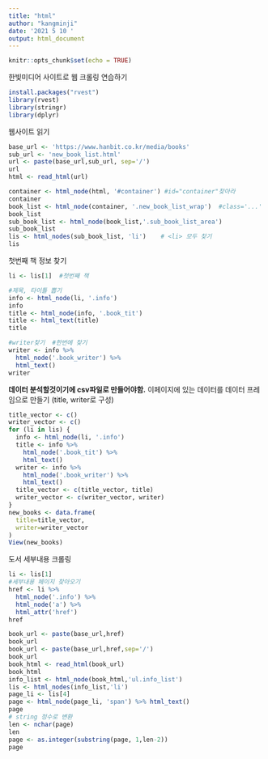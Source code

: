 ---
title: "html"
author: "kangminji"
date: '2021 5 10 '
output: html_document
---

```{r setup, include=FALSE}
knitr::opts_chunk$set(echo = TRUE)
```

한빛미디어 사이트로 웹 크롤링 연습하기
```{r}
install.packages("rvest")
library(rvest)
library(stringr)
library(dplyr)
```

웹사이트 읽기
```{r}
base_url <- 'https://www.hanbit.co.kr/media/books'
sub_url <- 'new_book_list.html'
url <- paste(base_url,sub_url, sep='/')
url
html <- read_html(url)
```

```{r}
container <- html_node(html, '#container') #id="container"찾아라
container
book_list <- html_node(container, '.new_book_list_wrap')  #class='...'
book_list
sub_book_list <- html_node(book_list,'.sub_book_list_area')
sub_book_list
lis <- html_nodes(sub_book_list, 'li')    # <li> 모두 찾기
lis
```

첫번째 책 정보 찾기
```{r}
li <- lis[1]  #첫번째 책

#제목, 타이틀 뽑기
info <- html_node(li, '.info')
info
title <- html_node(info, '.book_tit')
title <- html_text(title)
title

#writer찾기  #한번에 찾기
writer <- info %>% 
  html_node('.book_writer') %>% 
  html_text()
writer
```

**데이터 분석할것이기에 csv파일로 만들어야함.**
이페이지에 있는 데이터를 데이터 프레임으로 만들기
(title, writer로 구성)
```{r}
title_vector <- c()
writer_vector <- c()
for (li in lis) {
  info <- html_node(li, '.info')
  title <- info %>% 
    html_node('.book_tit') %>% 
    html_text()
  writer <- info %>% 
    html_node('.book_writer') %>% 
    html_text()
  title_vector <- c(title_vector, title)
  writer_vector <- c(writer_vector, writer)
}
new_books <- data.frame(
  title=title_vector,
  writer=writer_vector
)
View(new_books)
```

도서 세부내용 크롤링
```{r}
li <- lis[1]
#세부내용 페이지 찾아오기
href <- li %>% 
  html_node('.info') %>% 
  html_node('a') %>% 
  html_attr('href')
href

book_url <- paste(base_url,href)
book_url
book_url <- paste(base_url,href,sep='/')
book_url
book_html <- read_html(book_url)
book_html
info_list <- html_node(book_html,'ul.info_list')
lis <- html_nodes(info_list,'li')
page_li <- lis[4]
page <- html_node(page_li, 'span') %>% html_text()
page
# string 정수로 변환
len <- nchar(page)
len
page <- as.integer(substring(page, 1,len-2))
page
```







